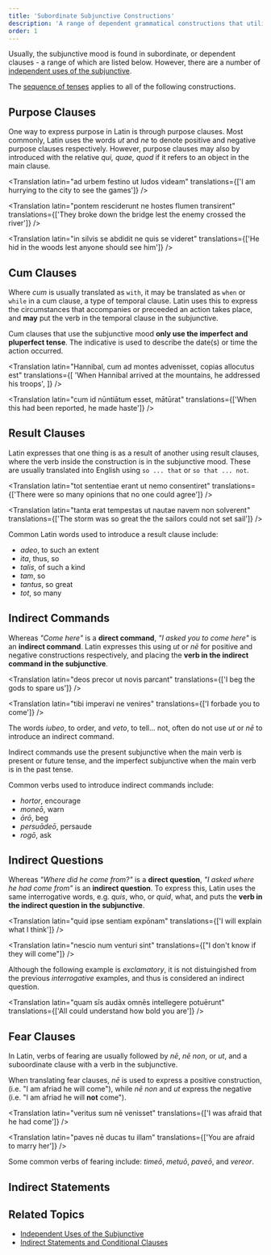 ```yaml
---
title: 'Subordinate Subjunctive Constructions'
description: 'A range of dependent grammatical constructions that utilise the subjunctive mood'
order: 1
---
```


Usually, the subjunctive mood is found in subordinate, or dependent clauses - a range of which are listed below. However, there are a number of [independent uses of the subjunctive](/notes/constructions/independent-subjunctive).

<Callout type="note">

The [sequence of tenses](/notes/verbs/overview#sequence-of-tenses) applies to all of the following constructions.

</Callout>

## Purpose Clauses

One way to express purpose in Latin is through purpose clauses. Most commonly, Latin uses the words _ut_ and _ne_ to denote positive and negative purpose clauses respectively. However, purpose clauses may also by introduced with the relative _qui, quae, quod_ if it refers to an object in the main clause.

<Translation
  latin="ad urbem festino ut ludos videam"
  translations={['I am hurrying to the city to see the games']}
/>

<Translation
  latin="pontem resciderunt ne hostes flumen transirent"
  translations={['They broke down the bridge lest the enemy crossed the river']}
/>

<Translation
  latin="in silvis se abdidit ne quis se videret"
  translations={['He hid in the woods lest anyone should see him']}
/>

## Cum Clauses

Where _cum_ is usually translated as `with`, it may be translated as `when` or `while` in a cum clause, a type of temporal clause. Latin uses this to express the circumstances that accompanies or preceeded an action takes place, and **may** put the verb in the temporal clause in the subjunctive.

<Callout type="warn">

Cum clauses that use the subjunctive mood **only use the imperfect and pluperfect tense**. The indicative is used to describe the date(s) or time the action occurred.

</Callout>

<Translation
  latin="Hannibal, cum ad montes advenisset, copias allocutus est"
  translations={[
    'When Hannibal arrived at the mountains, he addressed his troops',
  ]}
/>

<Translation
  latin="cum id nūntiātum esset, mātūrat"
  translations={['When this had been reported, he made haste']}
/>

## Result Clauses

Latin expresses that one thing is as a result of another using result clauses, where the verb inside the construction is in the subjunctive mood. These are usually translated into English using `so ... that` or `so that ... not`.

<Translation
  latin="tot sententiae erant ut nemo consentiret"
  translations={['There were so many opinions that no one could agree']}
/>

<Translation
  latin="tanta erat tempestas ut nautae navem non solverent"
  translations={['The storm was so great the the sailors could not set sail']}
/>

Common Latin words used to introduce a result clause include:

- _adeo_, to such an extent
- _ita_, thus, so
- _talis_, of such a kind
- _tam_, so
- _tantus_, so great
- _tot_, so many

## Indirect Commands

Whereas _"Come here"_ is a **direct command**, _"I asked you to come here"_ is an **indirect command**. Latin expresses this using _ut_ or _nē_ for positive and negative constructions respectively, and placing the **verb in the indirect command in the subjunctive**.

<Translation
  latin="deos precor ut novis parcant"
  translations={['I beg the gods to spare us']}
/>

<Translation
  latin="tibi imperavi ne venires"
  translations={['I forbade you to come']}
/>

<Callout type="note">

The words _iubeo_, to order, and _veto_, to tell... not, often do not use _ut_ or _nē_ to introduce an indirect command.

Indirect commands use the present subjunctive when the main verb is present or future tense, and the imperfect subjunctive when the main verb is in the past tense.

</Callout>

Common verbs used to introduce indirect commands include:

- _hortor_, encourage
- _moneō_, warn
- _ōrō_, beg
- _persuādeō_, persaude
- _rogō_, ask

## Indirect Questions

Whereas _"Where did he come from?"_ is a **direct question**, _"I asked where he had come from"_ is an **indirect question**. To express this, Latin uses the same interrogative words, e.g. _quis_, who, or _quid_, what, and puts the **verb in the indirect question in the subjunctive**.

<Translation
  latin="quid ipse sentiam expōnam"
  translations={['I will explain what I think']}
/>

<Translation
  latin="nescio num venturi sint"
  translations={["I don't know if they will come"]}
/>

Although the following example is _exclamatory_, it is not distuingished from the previous _interrogative_ examples, and thus is considered an indirect question.

<Translation
  latin="quam sīs audāx omnēs intellegere potuērunt"
  translations={['All could understand how bold you are']}
/>

## Fear Clauses

In Latin, verbs of fearing are usually followed by _nē_, _nē non_, or _ut_, and a suboordinate clause with a verb in the subjunctive.

<Callout type="warn">

When translating fear clauses, _nē_ is used to express a positive construction, (i.e. "I am afriad he will come"), while _nē non_ and _ut_ express the negative (i.e. "I am afriad he will **not** come").

</Callout>

<Translation
  latin="veritus sum nē venisset"
  translations={['I was afraid that he had come']}
/>

<Translation
  latin="paves nē ducas tu illam"
  translations={['You are afraid to marry her']}
/>

Some common verbs of fearing include: _timeō_, _metuō_, _paveō_, and _vereor_.

## Indirect Statements

## Related Topics

- [Independent Uses of the Subjunctive](/notes/constructions/independent-uses-of-the-subjunctive)
- [Indirect Statements and Conditional Clauses](/notes/constructions/indirect-statements-and-conditional-clauses)
